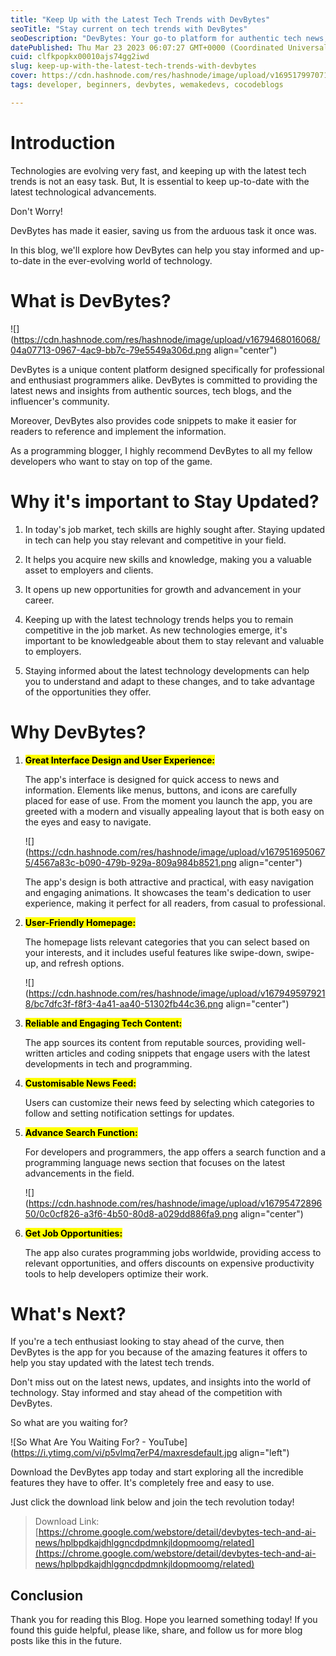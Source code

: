 ```yaml
---
title: "Keep Up with the Latest Tech Trends with DevBytes"
seoTitle: "Stay current on tech trends with DevBytes"
seoDescription: "DevBytes: Your go-to platform for authentic tech news, insights, and code snippets. Download now!"
datePublished: Thu Mar 23 2023 06:07:27 GMT+0000 (Coordinated Universal Time)
cuid: clfkpopkx00010ajs74gg2iwd
slug: keep-up-with-the-latest-tech-trends-with-devbytes
cover: https://cdn.hashnode.com/res/hashnode/image/upload/v1695179970719/e1828f93-48ec-4359-bd46-6870ec15f863.png
tags: developer, beginners, devbytes, wemakedevs, cocodeblogs

---
```


# Introduction

Technologies are evolving very fast, and keeping up with the latest tech trends is not an easy task. But, It is essential to keep up-to-date with the latest technological advancements.

Don't Worry!

DevBytes has made it easier, saving us from the arduous task it once was.

In this blog, we'll explore how DevBytes can help you stay informed and up-to-date in the ever-evolving world of technology.

# What is DevBytes?

![](https://cdn.hashnode.com/res/hashnode/image/upload/v1679468016068/04a07713-0967-4ac9-bb7c-79e5549a306d.png align="center")

DevBytes is a unique content platform designed specifically for professional and enthusiast programmers alike. DevBytes is committed to providing the latest news and insights from authentic sources, tech blogs, and the influencer's community.

Moreover, DevBytes also provides code snippets to make it easier for readers to reference and implement the information.

As a programming blogger, I highly recommend DevBytes to all my fellow developers who want to stay on top of the game.

# Why it's important to Stay Updated?

1. In today's job market, tech skills are highly sought after. Staying updated in tech can help you stay relevant and competitive in your field.
    
2. It helps you acquire new skills and knowledge, making you a valuable asset to employers and clients.
    
3. It opens up new opportunities for growth and advancement in your career.
    
4. Keeping up with the latest technology trends helps you to remain competitive in the job market. As new technologies emerge, it's important to be knowledgeable about them to stay relevant and valuable to employers.
    
5. Staying informed about the latest technology developments can help you to understand and adapt to these changes, and to take advantage of the opportunities they offer.
    

# Why DevBytes?

1. **<mark>Great Interface Design and User Experience:</mark>**
    
    The app's interface is designed for quick access to news and information. Elements like menus, buttons, and icons are carefully placed for ease of use. From the moment you launch the app, you are greeted with a modern and visually appealing layout that is both easy on the eyes and easy to navigate.
    
    ![](https://cdn.hashnode.com/res/hashnode/image/upload/v1679516950675/4567a83c-b090-479b-929a-809a984b8521.png align="center")
    
    The app's design is both attractive and practical, with easy navigation and engaging animations. It showcases the team's dedication to user experience, making it perfect for all readers, from casual to professional.
    
2. **<mark>User-Friendly Homepage:</mark>**
    
    The homepage lists relevant categories that you can select based on your interests, and it includes useful features like swipe-down, swipe-up, and refresh options.
    
    ![](https://cdn.hashnode.com/res/hashnode/image/upload/v1679495979218/bc7dfc3f-f8f3-4a41-aa40-51302fb44c36.png align="center")
    
3. **<mark>Reliable and Engaging Tech Content:</mark>**
    
    The app sources its content from reputable sources, providing well-written articles and coding snippets that engage users with the latest developments in tech and programming.
    
4. **<mark>Customisable News Feed:</mark>**
    
    Users can customize their news feed by selecting which categories to follow and setting notification settings for updates.
    
5. **<mark>Advance Search Function:</mark>**
    
    For developers and programmers, the app offers a search function and a programming language news section that focuses on the latest advancements in the field.
    
    ![](https://cdn.hashnode.com/res/hashnode/image/upload/v1679547289650/0c0cf826-a3f6-4b50-80d8-a029dd886fa9.png align="center")
    
6. **<mark>Get Job Opportunities:</mark>**
    
    The app also curates programming jobs worldwide, providing access to relevant opportunities, and offers discounts on expensive productivity tools to help developers optimize their work.
    

# What's Next?

If you're a tech enthusiast looking to stay ahead of the curve, then DevBytes is the app for you because of the amazing features it offers to help you stay updated with the latest tech trends.

Don't miss out on the latest news, updates, and insights into the world of technology. Stay informed and stay ahead of the competition with DevBytes.

So what are you waiting for?

![So What Are You Waiting For? - YouTube](https://i.ytimg.com/vi/p5vlmq7erP4/maxresdefault.jpg align="left")

Download the DevBytes app today and start exploring all the incredible features they have to offer. It's completely free and easy to use.

Just click the download link below and join the tech revolution today!

> Download Link: [https://chrome.google.com/webstore/detail/devbytes-tech-and-ai-news/hplbpdkajdhlggncdpdmnkjldopmoomg/related](https://chrome.google.com/webstore/detail/devbytes-tech-and-ai-news/hplbpdkajdhlggncdpdmnkjldopmoomg/related)

## Conclusion

Thank you for reading this Blog. Hope you learned something today! If you found this guide helpful, please like, share, and follow us for more blog posts like this in the future.